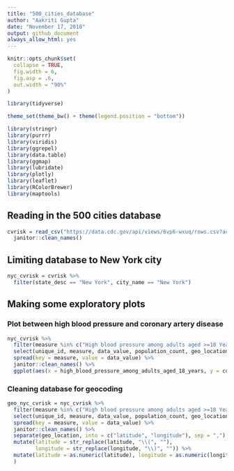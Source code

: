 ```yaml
---
title: "500_cities_database"
author: "Aakriti Gupta"
date: "November 17, 2018"
output: github_document
always_allow_html: yes
---
```


```r
knitr::opts_chunk$set(
  collapse = TRUE,
  fig.width = 6,
  fig.asp = .6,
  out.width = "90%"
)

library(tidyverse)

theme_set(theme_bw() + theme(legend.position = "bottom"))
```


```r
library(stringr)
library(purrr)
library(viridis)
library(ggrepel)
library(data.table)
library(ggmap)
library(lubridate)
library(plotly)
library(leaflet)
library(RColorBrewer)
library(maptools)

```


## Reading in the 500 cities database

```r
cvrisk = read_csv("https://data.cdc.gov/api/views/6vp6-wxuq/rows.csv?accessType=DOWNLOAD") %>% 
  janitor::clean_names()
```

## Limiting database to New York city

```r
nyc_cvrisk = cvrisk %>% 
  filter(state_desc == "New York", city_name == "New York")
```

## Making some exploratory plots

### Plot between high blood pressure and coronary artery disease
```r
nyc_cvrisk %>%
  filter(measure %in% c("High blood pressure among adults aged >=18 Years", "Coronary heart disease among adults aged >=18 Years"), geographic_level == "Census Tract", year == 2015) %>% 
  select(unique_id, measure, data_value, population_count, geo_location) %>% 
  spread(key = measure, value = data_value) %>% 
  janitor::clean_names() %>% 
  ggplot(aes(x = high_blood_pressure_among_adults_aged_18_years, y = coronary_heart_disease_among_adults_aged_18_years)) + geom_point()
```

### Cleaning database for geocoding

```r
geo_nyc_cvrisk = nyc_cvrisk %>%
  filter(measure %in% c("High blood pressure among adults aged >=18 Years", "Coronary heart disease among adults aged >=18 Years"), geographic_level == "Census Tract", year == 2015) %>% 
  select(unique_id, measure, data_value, population_count, geo_location) %>% 
  spread(key = measure, value = data_value) %>% 
  janitor::clean_names() %>%
  separate(geo_location, into = c("latitude", "longitude"), sep = ",") %>% 
  mutate(latitude = str_replace(latitude, "\\(", ""),
         longitude = str_replace(longitude, "\\)", "")) %>% 
  mutate(latitude = as.numeric(latitude), longitude = as.numeric(longitude)
  )
```


